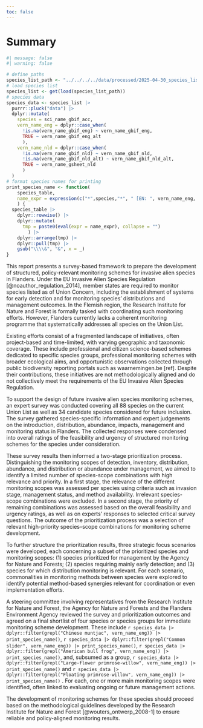 ```yaml
---
toc: false
---
```


# Summary {-}


```r
#| message: false
#| warning: false

# define paths
species_list_path <- "../../../../data/processed/2025-04-30_species_list.Rda"
# load species list
species_list <- get(load(species_list_path))
# species data
species_data <- species_list |> 
  purrr::pluck("data") |>
  dplyr::mutate(
    species = sci_name_gbif_acc,
    vern_name_eng = dplyr::case_when(
      !is.na(vern_name_gbif_eng) ~ vern_name_gbif_eng,
      TRUE ~ vern_name_gbif_eng_alt
      ),
    vern_name_nld = dplyr::case_when(
      !is.na(vern_name_gbif_nld) ~ vern_name_gbif_nld,
      !is.na(vern_name_gbif_nld_alt) ~ vern_name_gbif_nld_alt,
      TRUE ~ vern_name_gsheet_nld
      )
  )
# format species names for printing 
print_species_name <- function(
    species_table, 
    name_expr = expression(c("*",species,"*", " [EN: ", vern_name_eng, ", NL: ", vern_name_nld, "]"))
    ) {
  species_table |>
    dplyr::rowwise() |> 
    dplyr::mutate(
      tmp = paste0(eval(expr = name_expr), collapse = "")
        ) |>
    dplyr::arrange(tmp) |>
    dplyr::pull(tmp) |>
    gsub("\\\\&", "&", x = _)
}

```



This report presents a survey-based framework to prepare the development of structured, policy-relevant monitoring schemes for invasive alien species in Flanders. 
Under the EU Invasive Alien Species Regulation [@noauthor_regulation_2014], member states are required to monitor species listed as of Union Concern, including the establishment of systems for early detection and for monitoring species' distributions and management outcomes. 
In the Flemish region, the Research Institute for Nature and Forest is formally tasked with coordinating such monitoring efforts. 
However, Flanders currently lacks a coherent monitoring programme that systematically addresses all species on the Union List.

Existing efforts consist of a fragmented landscape of initiatives, often project-based and time-limited, with varying geographic and taxonomic coverage.
These include professional and citizen science-based schemes dedicated to specific species groups, professional monitoring schemes with broader ecological aims, and opportunistic observations collected through public biodiversity reporting portals such as waarnemingen.be [ref]. 
Despite their contributions, these initiatives are not methodologically aligned and do not collectively meet the requirements of the EU Invasive Alien Species Regulation.

To support the design of future invasive alien species monitoring schemes, 
an expert survey was conducted covering all 88 species on the current Union List as well as 34 candidate species considered for future inclusion.
The survey gathered species-specific information and expert judgements on the introduction, distribution, abundance, impacts, management and monitoring status in Flanders.
The collected responses were condensed into overall ratings of the feasibility and urgency of structured monitoring schemes for the species under consideration.

These survey results then informed a two-stage prioritization process.
Distinguishing the monitoring scopes of detection, inventory, distribution, abundance, and distribution or abundance under management, 
we aimed to identify a limited number of species-scope combinations with high relevance and priority.
In a first stage, the relevance of the different monitoring scopes was assessed per species using criteria such as invasion stage, management status, and method availability.
Irrelevant species-scope combinations were excluded.
In a second stage, the priority of remaining combinations was assessed based on the overall feasibility and urgency ratings, as well as on experts' responses to selected critical survey questions. 
The outcome of the prioritization process was a selection of relevant high-priority species–scope combinations for monitoring scheme development.

To further structure the prioritization results, three strategic focus scenarios were developed, each concerning a subset of the prioritized species and monitoring scopes: 
(1) species prioritized for management by the Agency for Nature and Forests; 
(2) species requiring mainly early detection;
and (3) species for which distribution monitoring is relevant.
For each scenario, commonalities in monitoring methods between species were explored to identify potential method-based synergies relevant for coordination or even implementation efforts.

A steering committee involving representatives from the Research Institute for Nature and Forest, the Agency for Nature and Forests and the Flanders Environment Agency reviewed the survey and prioritization outcomes and agreed on a final shortlist of four species or species groups for immediate monitoring scheme development.
These include
`r species_data |> dplyr::filter(grepl("Chinese muntjac", vern_name_eng)) |> print_species_name()`,
`r species_data |> dplyr::filter(grepl("Common slider", vern_name_eng)) |> print_species_name()`,
`r species_data |> dplyr::filter(grepl("American bull frog", vern_name_eng)) |> print_species_name()`,
and, subsumed as a group, 
`r species_data |> dplyr::filter(grepl("Large-flower primrose-willow", vern_name_eng)) |> print_species_name()`
and 
`r species_data |> dplyr::filter(grepl("Floating primrose-willow", vern_name_eng)) |> print_species_name()`
.
For each, one or more main monitoring scopes were identified, often linked to evaluating ongoing or future management actions.

The development of monitoring schemes for these species should proceed based on the methodological guidelines developed by the Research Institute for Nature and Forest [@wouters_ontwerp_2008-1]
to ensure reliable and policy-aligned monitoring results.
